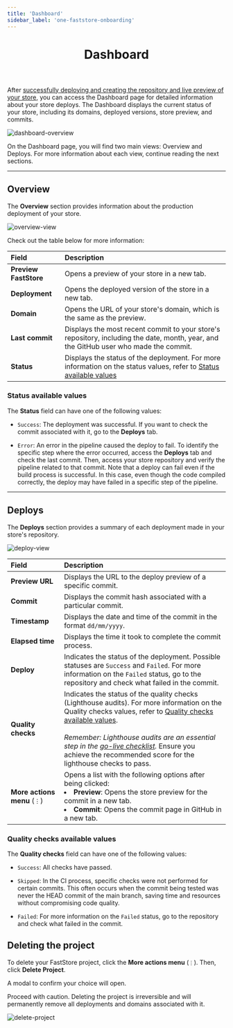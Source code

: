 ```yaml
---
title: 'Dashboard'
sidebar_label: 'one-faststore-onboarding'
---
```



<header>

# Dashboard

</header>

After [successfully deploying and creating the repository and live preview of your store](/docs/getting-started/1-faststore-onboarding/onboarding#repository-and-live-store-created), 
you can access the Dashboard page for detailed information about your store deploys. 
The Dashboard displays the current status of your store, including its domains, deployed versions, store preview, and commits.

![dashboard-overview](https://vtexhelp.vtexassets.com/assets/docs/src/dashboard-overview___56923825cfdcfc7018cbfe3a9aa726ee.gif)

On the Dashboard page, you will find two main views: Overview and Deploys. For more information about each view, continue reading the next sections.

---

## Overview

The **Overview** section provides information about the production deployment of your store.

![overview-view](https://vtexhelp.vtexassets.com/assets/docs/src/dashboard-view-overview___7b8f9c67ff14be86263514d62ae471f1.png)


Check out the table below for more information:


| Field                 | Description                                                                                                                                                                                          |
| :-------------------- | :--------------------------------------------------------------------------------------------------------------------------------------------------------------------------------------------------- |
| **Preview FastStore** | Opens a preview of your store in a new tab.                                                                                                                                                          |
| **Deployment**        | Opens the deployed version of the store in a new tab.                                                                                                                                                |
| **Domain**            | Opens the URL of your store's domain, which is the same as the preview.                                                                                                                              |
| **Last commit**       | Displays the most recent commit to your store's repository, including the date, month, year, and the GitHub user who made the commit.                                                                |
| **Status**            | Displays the status of the deployment. For more information on the status values, refer to [Status available values](/docs/getting-started/1-faststore-onboarding/dashboard#status-available-values) |

### Status available values

The **Status** field can have one of the following values: 
- `Success`: The deployment was successful. If you want to check the commit associated with it, go to the **Deploys** tab.

- `Error`: An error in the pipeline caused the deploy to fail. To identify the specific step where the error occurred, access the **Deploys** tab and check the last commit. 
Then, access your store repository and verify the pipeline related to that commit. Note that a deploy can fail even if the build process is successful. 
In this case, even though the code compiled correctly, the deploy may have failed in a specific step of the pipeline.

--- 

## Deploys

The **Deploys** section provides a summary of each deployment made in your store's repository.

![deploy-view](https://vtexhelp.vtexassets.com/assets/docs/src/dashboard-view-deploys___e5f04f3e5613d52e4b2864ef48134608.png)

| Field                         | Description                                                                                                                                                                                                                                                                                                                                                                                                                                                  |
| :---------------------------- | :----------------------------------------------------------------------------------------------------------------------------------------------------------------------------------------------------------------------------------------------------------------------------------------------------------------------------------------------------------------------------------------------------------------------------------------------------------- |
| **Preview URL**               | Displays the URL to the deploy preview of a specific commit.                                                                                                                                                                                                                                                                                                                                                                                                 |
| **Commit**                    | Displays the commit hash associated with a particular commit.                                                                                                                                                                                                                                                                                                                                                                                                |
| **Timestamp**                 | Displays the date and time of the commit in the format `dd/mm/yyyy`.                                                                                                                                                                                                                                                                                                                                                                                         |
| **Elapsed time**              | Displays the time it took to complete the commit process.                                                                                                                                                                                                                                                                                                                                                                                                    |
| **Deploy**                    | Indicates the status of the deployment. Possible statuses are `Success` and `Failed`. For more information on the `Failed` status, go to the repository and check what failed in the commit.                                                                                                                                                                                                                                                                 |
| **Quality checks**            | Indicates the status of the quality checks (Lighthouse audits). For more information on the Quality checks values, refer to [Quality checks available values](/docs/getting-started/1-faststore-onboarding/dashboard#quality-checks-available-values). <br></br>*Remember: Lighthouse audits are an essential step in the [go-live checklist](/docs/go-live/overview#go-live-checklist).* Ensure you achieve the recommended score for the lighthouse checks to pass. |
| **More actions menu** (`⋮`)    | Opens a list with the following options after being clicked: <li>**Preview**: Opens the store preview for the commit in a new tab.</li>  <li>**Commit**: Opens the commit page in GitHub in a new tab.</li>                                                                                                                                                                                                                                                 |

### Quality checks available values

The **Quality checks** field can have one of the following values:

- `Success`: All checks have passed.

- `Skipped`: In the CI process, specific checks were not performed for certain commits. 
This often occurs when the commit being tested was never the HEAD commit of the main branch, saving time and resources without compromising code quality.

- `Failed`: For more information on the `Failed` status, go to the repository and check what failed in the commit.



## Deleting the project

To delete your FastStore project, click the **More actions menu** (`⋮`). Then, click **Delete Project**.

A modal to confirm your choice will open.

<Callout type="warning" emoji="⚠️">
 Proceed with caution. Deleting the project is irreversible and will permanently remove all deployments and domains associated with it.
</Callout>

![delete-project](https://vtexhelp.vtexassets.com/assets/docs/src/dashboard-delete-project___46d68be9204ce3948c1785235aeae59f.gif)
